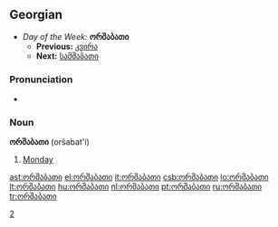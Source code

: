 ==Georgian==
*''Day of the Week:'' '''ორშაბათი'''
**'''Previous:''' [[კვირა]]
**'''Next:''' [[სამშაბათი]]

===Pronunciation===
*{{audio|ka-ორშაბათი.ogg|Audio (GE)}}

===Noun===
'''ორშაბათი''' (oršabat'i)

# [[Monday]]

[[Category:ka:Days of the week|2]]

[[ast:ორშაბათი]]
[[el:ორშაბათი]]
[[it:ორშაბათი]]
[[csb:ორშაბათი]]
[[lo:ორშაბათი]]
[[lt:ორშაბათი]]
[[hu:ორშაბათი]]
[[nl:ორშაბათი]]
[[pt:ორშაბათი]]
[[ru:ორშაბათი]]
[[tr:ორშაბათი]]